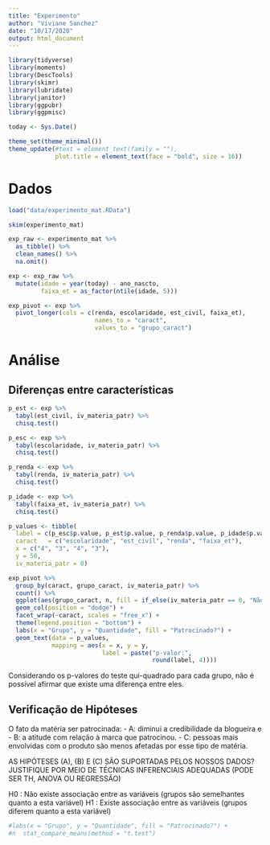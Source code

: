 ```yaml
---
title: "Experimento"
author: "Viviane Sanchez"
date: "10/17/2020"
output: html_document
---
```


```r

library(tidyverse)
library(moments)
library(DescTools)
library(skimr)
library(lubridate)
library(janitor)
library(ggpubr)
library(ggpmisc)

today <- Sys.Date()

theme_set(theme_minimal())
theme_update(#text = element_text(family = ""),
             plot.title = element_text(face = "bold", size = 16))
```

# Dados

```r

load("data/experimento_mat.RData")

skim(experimento_mat)

exp_raw <- experimento_mat %>% 
  as_tibble() %>% 
  clean_names() %>% 
  na.omit()

exp <- exp_raw %>% 
  mutate(idade = year(today) - ano_nascto,
         faixa_et = as_factor(ntile(idade, 5)))

exp_pivot <- exp %>% 
  pivot_longer(cols = c(renda, escolaridade, est_civil, faixa_et),
                        names_to = "caract",
                        values_to = "grupo_caract")

```

# Análise

## Diferenças entre características

```r

p_est <- exp %>% 
  tabyl(est_civil, iv_materia_patr) %>% 
  chisq.test()

p_esc <- exp %>% 
  tabyl(escolaridade, iv_materia_patr) %>% 
  chisq.test()

p_renda <- exp %>% 
  tabyl(renda, iv_materia_patr) %>% 
  chisq.test()

p_idade <- exp %>% 
  tabyl(faixa_et, iv_materia_patr) %>% 
  chisq.test()

p_values <- tibble(
  label = c(p_esc$p.value, p_est$p.value, p_renda$p.value, p_idade$p.value),
  caract   = c("escolaridade", "est_civil", "renda", "faixa_et"),
  x = c("4", "3", "4", "3"),
  y = 50,
  iv_materia_patr = 0)

exp_pivot %>% 
  group_by(caract, grupo_caract, iv_materia_patr) %>% 
  count() %>% 
  ggplot(aes(grupo_caract, n, fill = if_else(iv_materia_patr == 0, "Não", "Sim"))) +
  geom_col(position = "dodge") +
  facet_wrap(~caract, scales = "free_x") +
  theme(legend.position = "bottom") +
  labs(x = "Grupo", y = "Quantidade", fill = "Patrocinado?") +
  geom_text(data = p_values,
            mapping = aes(x = x, y = y, 
                          label = paste("p-valor:",
                                        round(label, 4))))

```

Considerando os p-valores do teste qui-quadrado para cada grupo, não é possível afirmar que existe uma diferença entre eles.

## Verificação de Hipóteses

O fato da matéria ser patrocinada: 
- A: diminui a credibilidade da blogueira e 
- B: a atitude com relação à marca que patrocinou. 
- C: pessoas mais envolvidas com o produto são menos afetadas por esse tipo de matéria.

AS HIPÓTESES (A), (B) E (C) SÃO SUPORTADAS PELOS NOSSOS DADOS? JUSTIFIQUE POR MEIO DE TÉCNICAS INFERENCIAIS ADEQUADAS (PODE SER TH, ANOVA OU REGRESSÃO)

H0 : Não existe associação entre as variáveis (grupos são semelhantes quanto a esta variável) H1 : Existe associação entre as variáveis (grupos diferem quanto a esta variável)

```r

#labs(x = "Grupo", y = "Quantidade", fill = "Patrocinado?") +
#n  stat_compare_means(method = "t.test")

```
